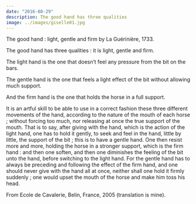 ```yaml
---
date: "2016-08-29"
description: The good hand has three qualities
image: ../images/giselle01.jpg
---
```


The good hand : light, gentle and firm by La Guérinière, 1733.

The good hand has three qualities : it is light, gentle and firm.

The light hand is the one that doesn’t feel any pressure from the bit on the bars.

The gentle hand is the one that feels a light effect of the bit without allowing much support.

And the firm hand is the one that holds the horse in a full support.

It is an artful skill to be able to use in a correct fashion these three different movements of the hand, according to the nature of the mouth of each horse ; without forcing too much, nor releasing at once the true support of the mouth. That is to say, after giving with the hand, which is the action of the light hand, one has to hold it gently, to seek and feel in the hand, little by little, the support of the bit ; this is to have a gentle hand. One then resist more and more, holding the horse in a stronger support, which is the firm hand : and then one soften, and then one diminishes the feeling of the bit unto the hand, before switching to the light hand. For the gentle hand has to always be preceding and following the effect of the firm hand, and one should never give with the hand all at once, neither shall one hold it firmly suddenly ; one would upset the mouth of the horse and make him toss his head.

From Ecole de Cavalerie, Belin, France, 2005 (translation is mine).